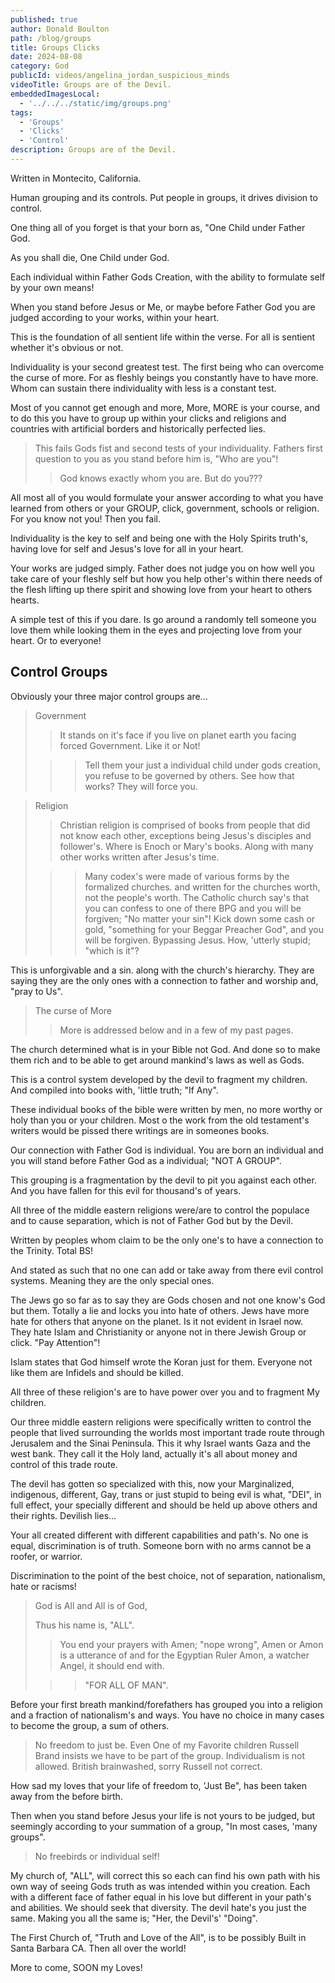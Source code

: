 ```yaml
---
published: true
author: Donald Boulton
path: /blog/groups
title: Groups Clicks
date: 2024-08-08
category: God
publicId: videos/angelina_jordan_suspicious_minds
videoTitle: Groups are of the Devil.
embeddedImagesLocal:
  - '../../../static/img/groups.png'
tags:
  - 'Groups'
  - 'Clicks'
  - 'Control'
description: Groups are of the Devil.
---
```



<GatsbyImage
  alt="Groups"
  imgclass="block object-cover object-center w-full h-full rounded-lg"
  image={getImage(props.localImages[0])}
/>

Written in Montecito, California.

Human grouping and its controls. Put people in groups, it drives division to control.

One thing all of you forget is that your born as, "One Child under Father God.

As you shall die, One Child under God.

Each individual within Father Gods Creation, with the ability to formulate self by your own means!

When you stand before Jesus or Me, or maybe before Father God you are judged according to your works, within your heart.

This is the foundation of all sentient life within the verse. For all is sentient whether it's obvious or not.

Individuality is your second greatest test. The first being who can overcome the curse of more. For as fleshly beings you constantly have to have more. Whom can sustain there individuality with less is a constant test.

Most of you cannot get enough and more, More, MORE is your course, and to do this you have to group up within your clicks and religions and countries with artificial borders and historically perfected lies. 

> This fails Gods fist and second tests of your individuality. Fathers first question to you as you stand before him is, "Who are you"!
>
> > God knows exactly whom you are. But do you???

All most all of you would formulate your answer according to what you have learned from others or your GROUP, click, government, schools or religion. For you know not you! Then you fail.

Individuality is the key to self and being one with the Holy Spirits truth's, having love for self and Jesus's love for all in your heart.

Your works are judged simply. Father does not judge you on how well you take care of your fleshly self but how you help other's within there needs of the flesh lifting up there spirit and showing love from your heart to others hearts.

A simple test of this if you dare. Is go around a randomly tell someone you love them while looking them in the eyes and projecting love from your heart. Or to everyone!

## Control Groups

Obviously your three major control groups are...

> Government
>
> > It stands on it's face if you live on planet earth you facing forced Government. Like it or Not!
>
> > > Tell them your just a individual child under gods creation, you refuse to be governed by others. See how that works? They will force you.

> Religion
>
> > Christian religion is comprised of books from people that did not know each other, exceptions being Jesus's disciples and follower's. Where is Enoch or Mary's books. Along with many other works written after Jesus's time.
>
> > > Many codex's were made of various forms by the formalized churches. and written for the churches worth, not the people's worth. The Catholic church say's that you can confess to one of there BPG and you will be forgiven; "No matter your sin"! Kick down some cash or gold, "something for your Beggar Preacher God", and you will be forgiven. Bypassing Jesus. How, 'utterly stupid; "which is it"? 

This is unforgivable and a sin. along with the church's hierarchy. They are saying they are the only ones with a connection to father and worship and, "pray to Us".

> The curse of More
>
> > More is addressed below and in a few of my past pages.

The church determined what is in your Bible not God. And done so to make them rich and to be able to get around mankind's laws as well as Gods.

This is a control system developed by the devil to fragment my children. And compiled into books with, 'little truth; "If Any".

These individual books of the bible were written by men, no more worthy or holy than you or your children. Most o the work from the old testament's writers would be pissed there writings are in someones books.

Our connection with Father God is individual. You are born an individual and you will stand before Father God as a individual; "NOT A GROUP".

This grouping is a fragmentation by the devil to pit you against each other. And you have fallen for this evil for thousand's of years.

All three of the middle eastern religions were/are to control the populace and to cause separation, which is not of Father God but by the Devil.

Written by peoples whom claim to be the only one's to have a connection to the Trinity. Total BS!

And stated as such that no one can add or take away from there evil control systems. Meaning they are the only special ones.

The Jews go so far as to say they are Gods chosen and not one know's God but them. Totally a lie and locks you into hate of others. Jews have more hate for others that anyone on the planet. Is it not evident in Israel now. They hate Islam and Christianity or anyone not in there Jewish Group or click. "Pay Attention"!

Islam states that God himself wrote the Koran just for them. Everyone not like them are Infidels and should be killed.

All three of these religion's are to have power over you and to fragment My children.

Our three middle eastern religions were specifically written to control the people that lived surrounding the worlds most important trade route through Jerusalem and the Sinai Peninsula. This it why Israel wants Gaza and the west bank. They call it the Holy land, actually it's all about money and control of this trade route.

The devil has gotten so specialized with this, now your Marginalized, indigenous, different, Gay, trans or just stupid to being evil is what, "DEI", in full effect, your specially different and should be held up above others and their rights. Devilish lies...

Your all created different with different capabilities and path's. No one is equal, discrimination is of truth. Someone born with no arms cannot be a roofer, or warrior.

Discrimination to the point of the best choice, not of separation, nationalism, hate or racisms!

> God is All and All is of God,
>
> Thus his name is, "ALL".
>
> > You end your prayers with Amen; "nope wrong", Amen or Amon is a utterance of and for the Egyptian Ruler Amon, a watcher Angel, it should end with.
>
> > > "FOR ALL OF MAN".

Before your first breath mankind/forefathers has grouped you into a religion and a fraction of nationalism's and ways. You have no choice in many cases to become the group, a sum of others.

> No freedom to just be. Even One of my Favorite children Russell Brand insists we have to be part of the group. Individualism is not allowed. British brainwashed, sorry Russell not correct.

How sad my loves that your life of freedom to, 'Just Be", has been taken away from the before birth.

Then when you stand before Jesus your life is not yours to be judged, but seemingly according to your summation of a group, "In most cases, 'many groups".

> No freebirds or individual self!

My church of, "ALL", will correct this so each can find his own path with his own way of seeing Gods truth as was intended within you creation. Each with a different face of father equal in his love but different in your path's and abilities. We should seek that diversity. The devil hate's you just the same. Making you all the same is; "Her, the Devil's' "Doing".

The First Church of, "Truth and Love of the All", is to be possibly Built in Santa Barbara CA. Then all over the world!

More to come, SOON my Loves!




